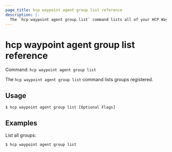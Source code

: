 ```yaml
---
page_title: hcp waypoint agent group list reference
description: |-
  The `hcp waypoint agent group list` command lists all of your HCP Waypoint agent groups.
---
```


# hcp waypoint agent group list reference

Command: `hcp waypoint agent group list` 

The `hcp waypoint agent group list` command lists groups registered.

## Usage

```shell-session
$ hcp waypoint agent group list [Optional Flags]
```

## Examples

List all groups:

```shell-session
$ hcp waypoint agent group list
```

